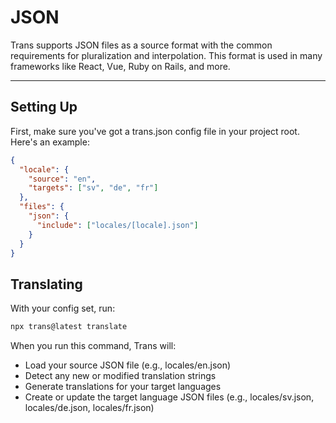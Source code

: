 # JSON

Trans supports JSON files as a source format with the common requirements for pluralization and interpolation. This format is used in many frameworks like React, Vue, Ruby on Rails, and more.


---


## Setting Up

First, make sure you've got a trans.json config file in your project root. Here's an example:

```json
{
  "locale": {
    "source": "en",
    "targets": ["sv", "de", "fr"]
  },
  "files": {
    "json": {
      "include": ["locales/[locale].json"]
    }
  }
}

```

## Translating

With your config set, run:

```bash
npx trans@latest translate
```

When you run this command, Trans will:

- Load your source JSON file (e.g., locales/en.json)
- Detect any new or modified translation strings
- Generate translations for your target languages
- Create or update the target language JSON files (e.g., locales/sv.json, locales/de.json, locales/fr.json)
